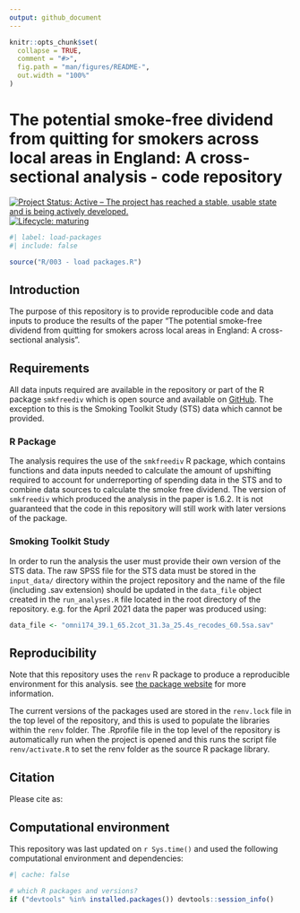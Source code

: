 ```yaml
---
output: github_document
---
```


<!-- README.md is generated from README.Rmd. Please edit that file -->

```r
knitr::opts_chunk$set(
  collapse = TRUE,
  comment = "#>",
  fig.path = "man/figures/README-",
  out.width = "100%"
)
```
# The potential smoke-free dividend from quitting for smokers across local areas in England: A cross-sectional analysis - code repository

  
<!-- badges: start -->
[![Project Status: Active – The project has reached a stable, usable state and is being actively developed.](https://www.repostatus.org/badges/latest/active.svg)](https://www.repostatus.org/#active)
[![Lifecycle: maturing](https://img.shields.io/badge/lifecycle-maturing-blue.svg)](https://www.tidyverse.org/lifecycle/#maturing)
<!-- badges: end -->

```r
#| label: load-packages
#| include: false

source("R/003 - load packages.R")

```

## Introduction

The purpose of this repository is to provide reproducible code and data inputs to produce the results of the paper "The potential smoke-free dividend from quitting for smokers across local areas in England: A cross-sectional analysis". 

## Requirements

All data inputs required are available in the repository or part of the R package `smkfreediv` which is open source and available on [GitHub](https://github.com/STAPM/smkfreediv). The exception to this is the Smoking Toolkit Study (STS) data which cannot be provided.

### R Package

The analysis requires the use of the `smkfreediv` R package, which contains functions and data inputs needed to calculate the amount of upshifting required to account for underreporting of spending data in the STS and to combine data sources to calculate the smoke free dividend. The version of `smkfreediv` which produced the analysis in the paper is 1.6.2. It is not guaranteed that the code in this repository will still work with later versions of the package.

### Smoking Toolkit Study

In order to run the analysis the user must provide their own version of the STS data. The raw SPSS file for the STS data must be stored in the `input_data/` directory within the project repository and the name of the file (including .sav extension) should be updated in the `data_file` object created in the `run_analyses.R` file located in the root directory of the repository. e.g. for the April 2021 data the paper was produced using:

```r
data_file <- "omni174_39.1_65.2cot_31.3a_25.4s_recodes_60.5sa.sav"
```

## Reproducibility 

Note that this repository uses the `renv` R package to produce a reproducible environment for this analysis. see [the package website](https://rstudio.github.io/renv/articles/renv.html) for more information.

The current versions of the packages used are stored in the `renv.lock` file in the top level of the repository, and this is used to populate the libraries within the `renv` folder. The .Rprofile file in the top level of the repository is automatically run when the project is opened and this runs the script file `renv/activate.R` to set the renv folder as the source R package library.

## Citation
Please cite as:


## Computational environment

This repository was last updated on `r Sys.time()` and used the following computational environment and dependencies:

```r
#| cache: false

# which R packages and versions?
if ("devtools" %in% installed.packages()) devtools::session_info()
```




